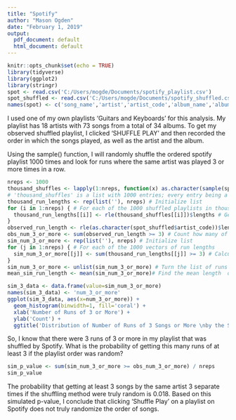 ---
title: "Spotify"
author: "Mason Ogden"
date: "February 1, 2019"
output:
  pdf_document: default
  html_document: default
---

```{r setup, include=FALSE}
knitr::opts_chunk$set(echo = TRUE)
library(tidyverse)
library(ggplot2)
library(stringr)
spot <- read.csv('C:/Users/mogde/Documents/spotify_playlist.csv')
spot_shuffled <- read.csv('C:/Users/mogde/Documents/spotify_shuffled.csv')
names(spot) <- c('song_name','artist','artist_code','album_name','album_num')
```
I used one of my own playlists 'Guitars and Keyboards' for this analysis. My playlist has 18 artists with 73 songs from a total of 34 albums. To get my observed shuffled playlist, I clicked 'SHUFFLE PLAY' and then recorded the order in which the songs played, as well as the artist and the album. 

Using the sample() function, I will randomly shuffle the ordered spotify playlist 1000 times and look
for runs where the same artist was played 3 or more times in a row. 
```{r}
nreps <- 1000
thousand_shuffles <- lapply(1:nreps, function(x) as.character(sample(spot$artist_code)))
# 'thousand_shuffles' is a list with 1000 entries; every entry being a list with 73 shuffled letters in it. 
thousand_run_lengths <- rep(list(''), nreps) # Initialize list
for (i in 1:nreps) { # For each of the 1000 shuffled playlists in thousand_shuffles
  thousand_run_lengths[[i]] <- rle(thousand_shuffles[[i]])$lengths # Get the lengths of the longest run of songs for every artist
}
observed_run_length <- rle(as.character(spot_shuffled$artist_code))$lengths  # Get run lengths for the playlist shuffled by spotify
obs_num_3_or_more <- sum(observed_run_length >= 3) # Count how many of those spotify run lengths were 3 songs or longer
sim_num_3_or_more <- rep(list(''), nreps) # Initialize list
for (j in 1:nreps) { # For each of the 1000 vectors of run lengths
  sim_num_3_or_more[[j]] <- sum(thousand_run_lengths[[j]] >= 3) # Calculate how many runs were 3 songs or longer for each shuffle
}
sim_num_3_or_more <- unlist(sim_num_3_or_more) # Turn the list of runs into one long vector
mean_sim_run_length <- mean(sim_num_3_or_more)# Find the mean length  of all simulated runs
```


```{r}
sim_3_data <- data.frame(value=sim_num_3_or_more)
names(sim_3_data) <- 'num_3_or_more'
ggplot(sim_3_data, aes(x=num_3_or_more)) + 
  geom_histogram(binwidth=1, fill='coral') + 
  xlab('Number of Runs of 3 or More') +
  ylab('Count') + 
  ggtitle('Distribution of Number of Runs of 3 Songs or More \nby the Same Artist in 1000 Shuffled Playlists')

```

So, I know that there were 3 runs of 3 or more in my playlist that was shuffled by Spotify. What is the probability of getting this many runs of at least 3 if the playlist order was \textit{really} random?
```{r}
sim_p_value <- sum(sim_num_3_or_more >= obs_num_3_or_more) / nreps
sim_p_value
```

The probability that getting at least 3 songs by the same artist 3 separate times if the shuffling method were truly random is 0.018. Based on this simulated p-value, I conclude that clicking 'Shuffle Play' on a playlist on Spotify does not truly randomize the order of songs. 